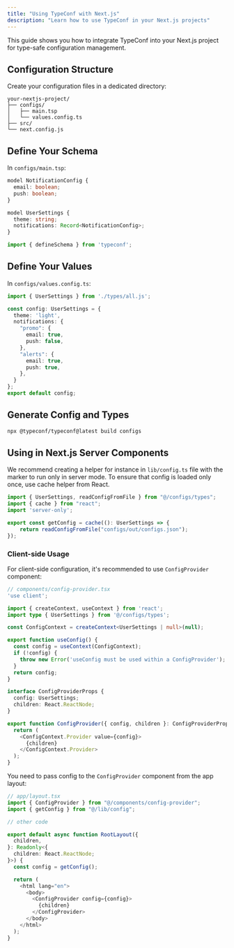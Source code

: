 ```yaml
---
title: "Using TypeConf with Next.js"
description: "Learn how to use TypeConf in your Next.js projects"
---
```


This guide shows you how to integrate TypeConf into your Next.js project for
type-safe configuration management.

## Configuration Structure

Create your configuration files in a dedicated directory:

```
your-nextjs-project/
├── configs/
│   ├── main.tsp
│   └── values.config.ts
├── src/
└── next.config.js
```

## Define Your Schema

In `configs/main.tsp`:

```typescript
model NotificationConfig {
  email: boolean;
  push: boolean;
}

model UserSettings {
  theme: string;
  notifications: Record<NotificationConfig>;
}

import { defineSchema } from 'typeconf';
```

## Define Your Values

In `configs/values.config.ts`:

```typescript
import { UserSettings } from './types/all.js';

const config: UserSettings = {
  theme: 'light',
  notifications: {
    "promo": {
      email: true,
      push: false,
    },
    "alerts": {
      email: true,
      push: true,
    },
  }
};
export default config;
```

## Generate Config and Types

```bash
npx @typeconf/typeconf@latest build configs
```

## Using in Next.js Server Components

We recommend creating a helper for instance in `lib/config.ts` file with the
marker to run only in server mode. To ensure that config is loaded only once,
use cache helper from React.

```typescript
import { UserSettings, readConfigFromFile } from "@/configs/types";
import { cache } from "react";
import 'server-only';

export const getConfig = cache((): UserSettings => {
    return readConfigFromFile("configs/out/configs.json");
});
```

### Client-side Usage

For client-side configuration, it's recommended to use `ConfigProvider` component:

```typescript
// components/config-provider.tsx
'use client';

import { createContext, useContext } from 'react';
import type { UserSettings } from '@/configs/types';

const ConfigContext = createContext<UserSettings | null>(null);

export function useConfig() {
  const config = useContext(ConfigContext);
  if (!config) {
    throw new Error('useConfig must be used within a ConfigProvider');
  }
  return config;
}

interface ConfigProviderProps {
  config: UserSettings;
  children: React.ReactNode;
}

export function ConfigProvider({ config, children }: ConfigProviderProps) {
  return (
    <ConfigContext.Provider value={config}>
      {children}
    </ConfigContext.Provider>
  );
}
```

You need to pass config to the `ConfigProvider` component from the app layout:
```typescript
// app/layout.tsx
import { ConfigProvider } from "@/components/config-provider";
import { getConfig } from "@/lib/config";

// other code

export default async function RootLayout({
  children,
}: Readonly<{
  children: React.ReactNode;
}>) {
  const config = getConfig();

  return (
    <html lang="en">
      <body>
        <ConfigProvider config={config}>
          {children}
        </ConfigProvider>
      </body>
    </html>
  );
}
```